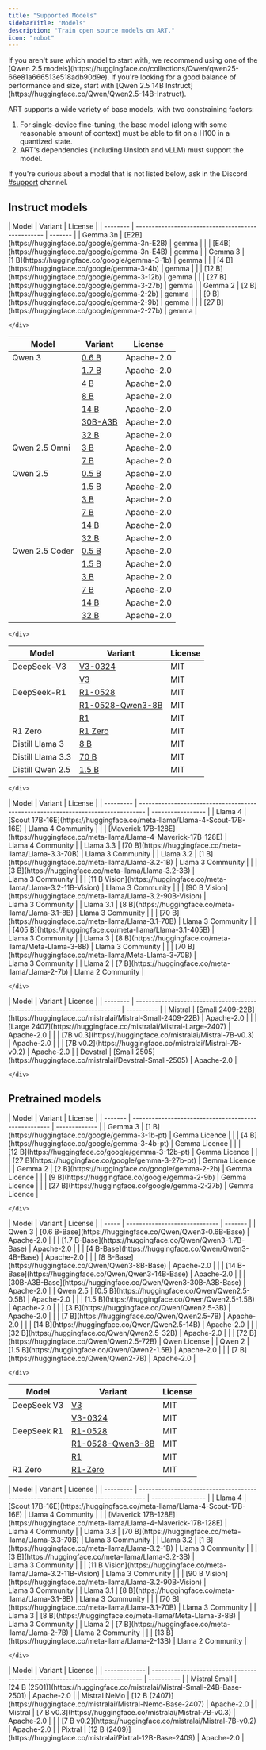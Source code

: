 ```yaml
---
title: "Supported Models"
sidebarTitle: "Models"
description: "Train open source models on ART."
icon: "robot"
---
```


<Info>
  If you aren't sure which model to start with, we recommend using one of the
  [Qwen 2.5
  models](https://huggingface.co/collections/Qwen/qwen25-66e81a666513e518adb90d9e).
  If you're looking for a good balance of performance and size, start with [Qwen
  2.5 14B Instruct](https://huggingface.co/Qwen/Qwen2.5-14B-Instruct).
</Info>

ART supports a wide variety of base models, with two constraining factors:

1. For single-device fine-tuning, the base model (along with some reasonable amount of context) must be able to fit on a H100 in a quantized state.
2. ART's dependencies (including Unsloth and vLLM) must support the model.

If you're curious about a model that is not listed below, ask in the Discord [#support](https://discord.com/channels/1359674493949448375/1359674622965973185) channel.

## Instruct models

<Tabs>
  <Tab title="Gemma">
    <div className="full-width">
| Model    | Variant                                           | License |
| -------- | ------------------------------------------------- | ------- |
| Gemma 3n | [E2B](https://huggingface.co/google/gemma-3n-E2B) | gemma   |
|          | [E4B](https://huggingface.co/google/gemma-3n-E4B) | gemma   |
| Gemma 3  | [1 B](https://huggingface.co/google/gemma-3-1b)   | gemma   |
|          | [4 B](https://huggingface.co/google/gemma-3-4b)   | gemma   |
|          | [12 B](https://huggingface.co/google/gemma-3-12b) | gemma   |
|          | [27 B](https://huggingface.co/google/gemma-3-27b) | gemma   |
| Gemma 2  | [2 B](https://huggingface.co/google/gemma-2-2b)   | gemma   |
|          | [9 B](https://huggingface.co/google/gemma-2-9b)   | gemma   |
|          | [27 B](https://huggingface.co/google/gemma-2-27b) | gemma   |

    </div>

  </Tab>
  <Tab title="Qwen">
    <div className="full-width">

| Model          | Variant                                                 | License    |
| -------------- | ------------------------------------------------------- | ---------- |
| Qwen 3         | [0.6 B](https://huggingface.co/Qwen/Qwen3-0.6B)         | Apache-2.0 |
|                | [1.7 B](https://huggingface.co/Qwen/Qwen3-1.7B)         | Apache-2.0 |
|                | [4 B](https://huggingface.co/Qwen/Qwen3-4B)             | Apache-2.0 |
|                | [8 B](https://huggingface.co/Qwen/Qwen3-8B)             | Apache-2.0 |
|                | [14 B](https://huggingface.co/Qwen/Qwen3-14B)           | Apache-2.0 |
|                | [30B-A3B](https://huggingface.co/Qwen/Qwen3-30B-A3B)    | Apache-2.0 |
|                | [32 B](https://huggingface.co/Qwen/Qwen3-32B)           | Apache-2.0 |
| Qwen 2.5 Omni  | [3 B](https://huggingface.co/Qwen/Qwen2.5-Omni-3B)      | Apache-2.0 |
|                | [7 B](https://huggingface.co/Qwen/Qwen2.5-Omni-7B)      | Apache-2.0 |
| Qwen 2.5       | [0.5 B](https://huggingface.co/Qwen/Qwen2.5-0.5B)       | Apache-2.0 |
|                | [1.5 B](https://huggingface.co/Qwen/Qwen2.5-1.5B)       | Apache-2.0 |
|                | [3 B](https://huggingface.co/Qwen/Qwen2.5-3B)           | Apache-2.0 |
|                | [7 B](https://huggingface.co/Qwen/Qwen2.5-7B)           | Apache-2.0 |
|                | [14 B](https://huggingface.co/Qwen/Qwen2.5-14B)         | Apache-2.0 |
|                | [32 B](https://huggingface.co/Qwen/Qwen2.5-32B)         | Apache-2.0 |
| Qwen 2.5 Coder | [0.5 B](https://huggingface.co/Qwen/Qwen2.5-Coder-0.5B) | Apache-2.0 |
|                | [1.5 B](https://huggingface.co/Qwen/Qwen2.5-Coder-1.5B) | Apache-2.0 |
|                | [3 B](https://huggingface.co/Qwen/Qwen2.5-Coder-3B)     | Apache-2.0 |
|                | [7 B](https://huggingface.co/Qwen/Qwen2.5-Coder-7B)     | Apache-2.0 |
|                | [14 B](https://huggingface.co/Qwen/Qwen2.5-Coder-14B)   | Apache-2.0 |
|                | [32 B](https://huggingface.co/Qwen/Qwen2.5-Coder-32B)   | Apache-2.0 |

    </div>

  </Tab>
  <Tab title="DeepSeek">
    <div className="full-width">

| Model             | Variant                                                                          | License |
| ----------------- | -------------------------------------------------------------------------------- | ------- |
| DeepSeek-V3       | [V3-0324](https://huggingface.co/deepseek-ai/DeepSeek-V3-0324)                   | MIT     |
|                   | [V3](https://huggingface.co/deepseek-ai/DeepSeek-V3)                             | MIT     |
| DeepSeek-R1       | [R1-0528](https://huggingface.co/deepseek-ai/DeepSeek-R1-0528)                   | MIT     |
|                   | [R1-0528-Qwen3-8B](https://huggingface.co/deepseek-ai/DeepSeek-R1-0528-Qwen3-8B) | MIT     |
|                   | [R1](https://huggingface.co/deepseek-ai/DeepSeek-R1)                             | MIT     |
| R1 Zero           | [R1 Zero](https://huggingface.co/deepseek-ai/R1-Zero)                            | MIT     |
| Distill Llama 3   | [8 B](https://huggingface.co/deepseek-ai/Distill-Llama3-8B)                      | MIT     |
| Distill Llama 3.3 | [70 B](https://huggingface.co/deepseek-ai/Distill-Llama3.3-70B)                  | MIT     |
| Distill Qwen 2.5  | [1.5 B](https://huggingface.co/deepseek-ai/Distill-Qwen2.5-1.5B)                 | MIT     |

    </div>

  </Tab>
  <Tab title="Llama">
    <div className="full-width">
| Model     | Variant                                                                          | License           |
| --------- | -------------------------------------------------------------------------------- | ----------------- |
| Llama 4   | [Scout 17B-16E](https://huggingface.co/meta-llama/Llama-4-Scout-17B-16E)         | Llama 4 Community |
|           | [Maverick 17B-128E](https://huggingface.co/meta-llama/Llama-4-Maverick-17B-128E) | Llama 4 Community |
| Llama 3.3 | [70 B](https://huggingface.co/meta-llama/Llama-3.3-70B)                          | Llama 3 Community |
| Llama 3.2 | [1 B](https://huggingface.co/meta-llama/Llama-3.2-1B)                            | Llama 3 Community |
|           | [3 B](https://huggingface.co/meta-llama/Llama-3.2-3B)                            | Llama 3 Community |
|           | [11 B Vision](https://huggingface.co/meta-llama/Llama-3.2-11B-Vision)            | Llama 3 Community |
|           | [90 B Vision](https://huggingface.co/meta-llama/Llama-3.2-90B-Vision)            | Llama 3 Community |
| Llama 3.1 | [8 B](https://huggingface.co/meta-llama/Llama-3.1-8B)                            | Llama 3 Community |
|           | [70 B](https://huggingface.co/meta-llama/Llama-3.1-70B)                          | Llama 3 Community |
|           | [405 B](https://huggingface.co/meta-llama/Llama-3.1-405B)                        | Llama 3 Community |
| Llama 3   | [8 B](https://huggingface.co/meta-llama/Meta-Llama-3-8B)                         | Llama 3 Community |
|           | [70 B](https://huggingface.co/meta-llama/Meta-Llama-3-70B)                       | Llama 3 Community |
| Llama 2   | [7 B](https://huggingface.co/meta-llama/Llama-2-7b)                              | Llama 2 Community |

    </div>

  </Tab>

  <Tab title="Mistral">
    <div className="full-width">
| Model    | Variant                                                                   | License    |
| -------- | ------------------------------------------------------------------------- | ---------- |
| Mistral  | [Small 2409-22B](https://huggingface.co/mistralai/Mistral-Small-2409-22B) | Apache-2.0 |
|          | [Large 2407](https://huggingface.co/mistralai/Mistral-Large-2407)         | Apache-2.0 |
|          | [7B v0.3](https://huggingface.co/mistralai/Mistral-7B-v0.3)               | Apache-2.0 |
|          | [7B v0.2](https://huggingface.co/mistralai/Mistral-7B-v0.2)               | Apache-2.0 |
| Devstral | [Small 2505](https://huggingface.co/mistralai/Devstral-Small-2505)        | Apache-2.0 |

    </div>

  </Tab>
</Tabs>

## Pretrained models

<Tabs>
  <Tab title="Gemma">
    <div className="full-width">
| Model   | Variant                                              | License       |
| ------- | ---------------------------------------------------- | ------------- |
| Gemma 3 | [1 B](https://huggingface.co/google/gemma-3-1b-pt)   | Gemma Licence |
|         | [4 B](https://huggingface.co/google/gemma-3-4b-pt)   | Gemma Licence |
|         | [12 B](https://huggingface.co/google/gemma-3-12b-pt) | Gemma Licence |
|         | [27 B](https://huggingface.co/google/gemma-3-27b-pt) | Gemma Licence |
| Gemma 2 | [2 B](https://huggingface.co/google/gemma-2-2b)      | Gemma Licence |
|         | [9 B](https://huggingface.co/google/gemma-2-9b)      | Gemma Licence |
|         | [27 B](https://huggingface.co/google/gemma-2-27b)    | Gemma Licence |

    </div>

  </Tab>
  <Tab title="Qwen">
    <div className="full-width">
| Model | Variant | License |
| ----- | ----------------------------- | ------- |
| Qwen 3 | [0.6 B-Base](https://huggingface.co/Qwen/Qwen3-0.6B-Base) | Apache-2.0 |
|       | [1.7 B-Base](https://huggingface.co/Qwen/Qwen3-1.7B-Base) | Apache-2.0 |
|       | [4 B-Base](https://huggingface.co/Qwen/Qwen3-4B-Base)     | Apache-2.0 |
|       | [8 B-Base](https://huggingface.co/Qwen/Qwen3-8B-Base)     | Apache-2.0 |
|       | [14 B-Base](https://huggingface.co/Qwen/Qwen3-14B-Base)   | Apache-2.0 |
|       | [30B-A3B-Base](https://huggingface.co/Qwen/Qwen3-30B-A3B-Base) | Apache-2.0 |
| Qwen 2.5 | [0.5 B](https://huggingface.co/Qwen/Qwen2.5-0.5B) | Apache-2.0 |
|         | [1.5 B](https://huggingface.co/Qwen/Qwen2.5-1.5B) | Apache-2.0 |
|         | [3 B](https://huggingface.co/Qwen/Qwen2.5-3B)     | Apache-2.0 |
|         | [7 B](https://huggingface.co/Qwen/Qwen2.5-7B)     | Apache-2.0 |
|         | [14 B](https://huggingface.co/Qwen/Qwen2.5-14B)   | Apache-2.0 |
|         | [32 B](https://huggingface.co/Qwen/Qwen2.5-32B)   | Apache-2.0 |
|         | [72 B](https://huggingface.co/Qwen/Qwen2.5-72B)   | Qwen License |
| Qwen 2   | [1.5 B](https://huggingface.co/Qwen/Qwen2-1.5B)  | Apache-2.0 |
|         | [7 B](https://huggingface.co/Qwen/Qwen2-7B)       | Apache-2.0 |

    </div>

  </Tab>
  <Tab title="DeepSeek">
      <div className="full-width">

| Model       | Variant                                                                          | License |
| ----------- | -------------------------------------------------------------------------------- | ------- |
| DeepSeek V3 | [V3](https://huggingface.co/deepseek-ai/DeepSeek-V3)                             | MIT     |
|             | [V3-0324](https://huggingface.co/deepseek-ai/DeepSeek-V3-0324)                   | MIT     |
| DeepSeek R1 | [R1-0528](https://huggingface.co/deepseek-ai/DeepSeek-R1-0528)                   | MIT     |
|             | [R1-0528-Qwen3-8B](https://huggingface.co/deepseek-ai/DeepSeek-R1-0528-Qwen3-8B) | MIT     |
|             | [R1](https://huggingface.co/deepseek-ai/DeepSeek-R1)                             | MIT     |
| R1 Zero     | [R1-Zero](https://huggingface.co/deepseek-ai/DeepSeek-R1-Zero)                   | MIT     |

</div>
  </Tab>
  <Tab title="Llama">
    <div className="full-width">
| Model     | Variant                                                                          | License           |
| --------- | -------------------------------------------------------------------------------- | ----------------- |
| Llama 4   | [Scout 17B-16E](https://huggingface.co/meta-llama/Llama-4-Scout-17B-16E)         | Llama 4 Community |
|           | [Maverick 17B-128E](https://huggingface.co/meta-llama/Llama-4-Maverick-17B-128E) | Llama 4 Community |
| Llama 3.3 | [70 B](https://huggingface.co/meta-llama/Llama-3.3-70B)                          | Llama 3 Community |
| Llama 3.2 | [1 B](https://huggingface.co/meta-llama/Llama-3.2-1B)                            | Llama 3 Community |
|           | [3 B](https://huggingface.co/meta-llama/Llama-3.2-3B)                            | Llama 3 Community |
|           | [11 B Vision](https://huggingface.co/meta-llama/Llama-3.2-11B-Vision)            | Llama 3 Community |
|           | [90 B Vision](https://huggingface.co/meta-llama/Llama-3.2-90B-Vision)            | Llama 3 Community |
| Llama 3.1 | [8 B](https://huggingface.co/meta-llama/Llama-3.1-8B)                            | Llama 3 Community |
|           | [70 B](https://huggingface.co/meta-llama/Llama-3.1-70B)                          | Llama 3 Community |
| Llama 3   | [8 B](https://huggingface.co/meta-llama/Meta-Llama-3-8B)                         | Llama 3 Community |
| Llama 2   | [7 B](https://huggingface.co/meta-llama/Llama-2-7B)                              | Llama 2 Community |
|           | [13 B](https://huggingface.co/meta-llama/Llama-2-13B)                            | Llama 2 Community |

    </div>

  </Tab>

  <Tab title="Mistral">
    <div className="full-width">
| Model         | Variant                                                                     | License    |
| ------------- | --------------------------------------------------------------------------- | ---------- |
| Mistral Small | [24 B (2501)](https://huggingface.co/mistralai/Mistral-Small-24B-Base-2501) | Apache-2.0 |
| Mistral NeMo  | [12 B (2407)](https://huggingface.co/mistralai/Mistral-Nemo-Base-2407)      | Apache-2.0 |
| Mistral       | [7 B v0.3](https://huggingface.co/mistralai/Mistral-7B-v0.3)                | Apache-2.0 |
|               | [7 B v0.2](https://huggingface.co/mistralai/Mistral-7B-v0.2)                | Apache-2.0 |
| Pixtral       | [12 B (2409)](https://huggingface.co/mistralai/Pixtral-12B-Base-2409)       | Apache-2.0 |
    </div>
  </Tab>
</Tabs>
